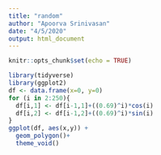 ```yaml
---
title: "random"
author: "Apoorva Srinivasan"
date: "4/5/2020"
output: html_document
---
```


```r
knitr::opts_chunk$set(echo = TRUE)
```

```r
library(tidyverse)
library(ggplot2)
df <- data.frame(x=0, y=0)
for (i in 2:250){
  df[i,1] <- df[i-1,1]+((0.69)^i)*cos(i)
  df[i,2] <- df[i-1,2]+((0.69)^i)*sin(i)   
}
ggplot(df, aes(x,y)) + 
  geom_polygon()+
  theme_void()

```


